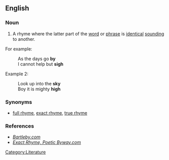 ==English==

===Noun===
{{infl|en|noun|head=[[perfect]] [[rhyme]]}}

# {{poetry}} A rhyme where the latter part of the [[word]] or [[phrase]] is [[identical]] [[sounding]] to another.

For example:

:As the days go '''by'''
:I cannot help but '''sigh'''

Example 2:

:Look up into the '''sky'''
:Boy it is mighty '''high'''

===Synonyms===
*[[full rhyme]], [[exact rhyme]], [[true rhyme]]

===References===
*''[http://www.bartleby.com/61/83/P0188300.html Bartleby.com]'' 
*''[http://www.poeticbyway.com/gl-e.html#exact_rhyme Exact Rhyme, Poetic Byway.com]''

[[Category:Literature]]